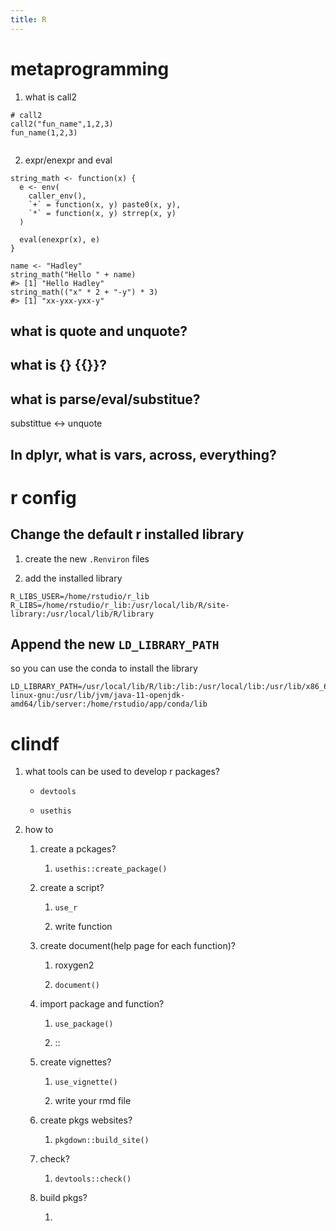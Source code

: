 ```yaml
---
title: R
---
```



# metaprogramming


1. what is call2

```
# call2
call2("fun_name",1,2,3)
fun_name(1,2,3)


```

2. expr/enexpr  and eval



```
string_math <- function(x) {
  e <- env(
    caller_env(),
    `+` = function(x, y) paste0(x, y),
    `*` = function(x, y) strrep(x, y)
  )

  eval(enexpr(x), e)
}

name <- "Hadley"
string_math("Hello " + name)
#> [1] "Hello Hadley"
string_math(("x" * 2 + "-y") * 3)
#> [1] "xx-yxx-yxx-y"

```

## what is quote and unquote?

## what is {} {{}}?

## what is parse/eval/substitue?

substittue <-> unquote

## In dplyr, what is vars, across, everything?


# r config

## Change the default r installed library

1. create the new `.Renviron` files

2. add the installed library

```
R_LIBS_USER=/home/rstudio/r_lib
R_LIBS=/home/rstudio/r_lib:/usr/local/lib/R/site-library:/usr/local/lib/R/library

```

## Append the new `LD_LIBRARY_PATH`

so you can use the conda to install the library

```
LD_LIBRARY_PATH=/usr/local/lib/R/lib:/lib:/usr/local/lib:/usr/lib/x86_64-linux-gnu:/usr/lib/jvm/java-11-openjdk-amd64/lib/server:/home/rstudio/app/conda/lib
```



# clindf

1. what tools can be used  to develop r packages?

    * `devtools`

    * `usethis`

2.  how to 

    1. create a pckages?

        1. `usethis::create_package()`

    1. create a script?
    
        1. `use_r`
        
        2. write function
        

    2. create document(help page for each function)?

        1. roxygen2

        2. `document()`
    
    3. import package and function?

        1. `use_package()`

        2. <pkg>::<function>


    4. create vignettes?

        1. `use_vignette()`

        2. write your rmd file

    5. create pkgs websites?

        1. `pkgdown::build_site()`


    6. check?

        1. `devtools::check()`

    6. build pkgs?

        1. 